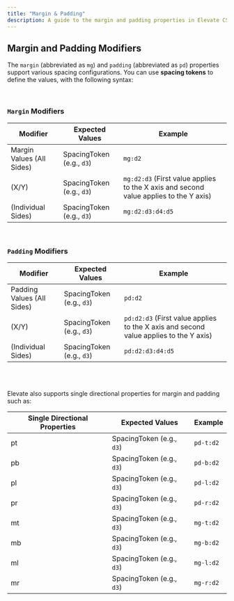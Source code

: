 ```yaml
---
title: "Margin & Padding"
description: A guide to the margin and padding properties in Elevate CSS.
---
```



## Margin and Padding Modifiers

The `margin` (abbreviated as `mg`) and `padding` (abbreviated as `pd`) properties support various spacing configurations. You can use **spacing tokens** to define the values, with the following syntax:

<br/>

### `Margin` Modifiers

| **Modifier**         | **Expected Values**                | **Example** |
|---------------------------|---------------------------|-------------|
| Margin Values (All Sides)        | SpacingToken (e.g., `d3`)         | `mg:d2`       |
|  (X/Y) | SpacingToken (e.g., `d3`)  | `mg:d2:d3` (First value applies to the X axis and second value applies to the Y axis) |
|  (Individual Sides) | SpacingToken (e.g., `d3`)  | `mg:d2:d3:d4:d5` |

<br/>

### `Padding` Modifiers

| **Modifier**         | **Expected Values**                | **Example** |
|---------------------------|---------------------------|-------------|
| Padding Values (All Sides)       | SpacingToken (e.g., `d3`)        | `pd:d2`       |
| (X/Y) | SpacingToken (e.g., `d3`)  | `pd:d2:d3` (First value applies to the X axis and second value applies to the Y axis) |
| (Individual Sides)| SpacingToken (e.g., `d3`)  | `pd:d2:d3:d4:d5`|


<br/>
<br/>

Elevate also supports single directional properties for margin and padding such as: 

| **Single Directional Properties**         | **Expected Values**                | **Example** |
|---------------------------|---------------------------|-------------|
| pt   | SpacingToken (e.g., `d3`)  | `pd-t:d2` |
| pb   | SpacingToken (e.g., `d3`)  | `pd-b:d2` |
| pl   | SpacingToken (e.g., `d3`)  | `pd-l:d2` |
| pr   | SpacingToken (e.g., `d3`)  | `pd-r:d2` |
| mt   | SpacingToken (e.g., `d3`)  | `mg-t:d2` |
| mb   | SpacingToken (e.g., `d3`)  | `mg-b:d2` |
| ml   | SpacingToken (e.g., `d3`)  | `mg-l:d2` |
| mr   | SpacingToken (e.g., `d3`)  | `mg-r:d2` |
